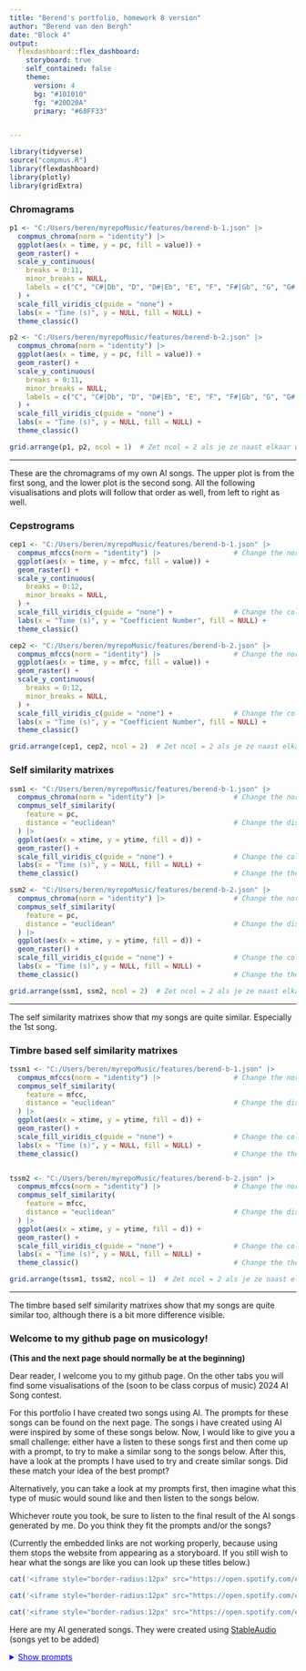 ```yaml
---
title: "Berend's portfolio, homework 8 version"
author: "Berend van den Bergh"
date: "Block 4"
output: 
  flexdashboard::flex_dashboard:
    storyboard: true
    self_contained: false
    theme:
      version: 4
      bg: "#101010"
      fg: "#20D20A"
      primary: "#68FF33"


---
```


```r
library(tidyverse)
source("compmus.R")
library(flexdashboard)
library(plotly)
library(gridExtra)
```


### Chromagrams

```r

p1 <- "C:/Users/beren/myrepoMusic/features/berend-b-1.json" |>                 
  compmus_chroma(norm = "identity") |>                 
  ggplot(aes(x = time, y = pc, fill = value)) + 
  geom_raster() +
  scale_y_continuous(
    breaks = 0:11,
    minor_breaks = NULL,
    labels = c("C", "C#|Db", "D", "D#|Eb", "E", "F", "F#|Gb", "G", "G#|Ab", "A", "A#|Bb", "B")
  ) +
  scale_fill_viridis_c(guide = "none") +               
  labs(x = "Time (s)", y = NULL, fill = NULL) +
  theme_classic()

p2 <- "C:/Users/beren/myrepoMusic/features/berend-b-2.json" |>                 
  compmus_chroma(norm = "identity") |>                 
  ggplot(aes(x = time, y = pc, fill = value)) + 
  geom_raster() +
  scale_y_continuous(
    breaks = 0:11,
    minor_breaks = NULL,
    labels = c("C", "C#|Db", "D", "D#|Eb", "E", "F", "F#|Gb", "G", "G#|Ab", "A", "A#|Bb", "B")
  ) +
  scale_fill_viridis_c(guide = "none") +               
  labs(x = "Time (s)", y = NULL, fill = NULL) +
  theme_classic()

grid.arrange(p1, p2, ncol = 1)  # Zet ncol = 2 als je ze naast elkaar wilt tonen

```

***

These are the chromagrams of my own AI songs. The upper plot is from the first song, and the lower plot is the second song. All the following visualisations and plots will follow that order as well, from left to right as well.


### Cepstrograms

```r

cep1 <- "C:/Users/beren/myrepoMusic/features/berend-b-1.json" |>             # Change the track
  compmus_mfccs(norm = "identity") |>                  # Change the norm
  ggplot(aes(x = time, y = mfcc, fill = value)) + 
  geom_raster() +
  scale_y_continuous(
    breaks = 0:12,
    minor_breaks = NULL,
  ) +
  scale_fill_viridis_c(guide = "none") +               # Change the colours?
  labs(x = "Time (s)", y = "Coefficient Number", fill = NULL) +
  theme_classic()

cep2 <- "C:/Users/beren/myrepoMusic/features/berend-b-2.json" |>             # Change the track
  compmus_mfccs(norm = "identity") |>                  # Change the norm
  ggplot(aes(x = time, y = mfcc, fill = value)) + 
  geom_raster() +
  scale_y_continuous(
    breaks = 0:12,
    minor_breaks = NULL,
  ) +
  scale_fill_viridis_c(guide = "none") +               # Change the colours?
  labs(x = "Time (s)", y = "Coefficient Number", fill = NULL) +
  theme_classic() 

grid.arrange(cep1, cep2, ncol = 2)  # Zet ncol = 2 als je ze naast elkaar wilt tonen

```


### Self similarity matrixes

```r

ssm1 <- "C:/Users/beren/myrepoMusic/features/berend-b-1.json" |>                   # Change the track
  compmus_chroma(norm = "identity") |>                 # Change the norm
  compmus_self_similarity(
    feature = pc,
    distance = "euclidean"                             # Change the distance
  ) |>   
  ggplot(aes(x = xtime, y = ytime, fill = d)) + 
  geom_raster() +
  scale_fill_viridis_c(guide = "none") +               # Change the colours?
  labs(x = "Time (s)", y = NULL, fill = NULL) +
  theme_classic()                                      # Change the theme?

ssm2 <- "C:/Users/beren/myrepoMusic/features/berend-b-2.json" |>                   # Change the track
  compmus_chroma(norm = "identity") |>                 # Change the norm
  compmus_self_similarity(
    feature = pc,
    distance = "euclidean"                             # Change the distance
  ) |>   
  ggplot(aes(x = xtime, y = ytime, fill = d)) + 
  geom_raster() +
  scale_fill_viridis_c(guide = "none") +               # Change the colours?
  labs(x = "Time (s)", y = NULL, fill = NULL) +
  theme_classic()                                      # Change the theme?

grid.arrange(ssm1, ssm2, ncol = 2)  # Zet ncol = 2 als je ze naast elkaar wilt tonen

```

***

The self similarity matrixes show that my songs are quite similar. Especially the 1st song.

### Timbre based self similarity matrixes

```r

tssm1 <- "C:/Users/beren/myrepoMusic/features/berend-b-1.json" |>                           # Change the track
  compmus_mfccs(norm = "identity") |>                  # Change the norm
  compmus_self_similarity(
    feature = mfcc,
    distance = "euclidean"                             # Change the distance
  ) |>   
  ggplot(aes(x = xtime, y = ytime, fill = d)) + 
  geom_raster() +
  scale_fill_viridis_c(guide = "none") +               # Change the colours?
  labs(x = "Time (s)", y = NULL, fill = NULL) +
  theme_classic()                                      # Change the theme?


tssm2 <- "C:/Users/beren/myrepoMusic/features/berend-b-2.json" |>                           # Change the track
  compmus_mfccs(norm = "identity") |>                  # Change the norm
  compmus_self_similarity(
    feature = mfcc,
    distance = "euclidean"                             # Change the distance
  ) |>   
  ggplot(aes(x = xtime, y = ytime, fill = d)) + 
  geom_raster() +
  scale_fill_viridis_c(guide = "none") +               # Change the colours?
  labs(x = "Time (s)", y = NULL, fill = NULL) +
  theme_classic()                                      # Change the theme?

grid.arrange(tssm1, tssm2, ncol = 1)  # Zet ncol = 2 als je ze naast elkaar wilt tonen


```

***

The timbre based self similarity matrixes show that my songs are quite similar too, although there is a bit more difference visible.


### Welcome to my github page on musicology!

**(This and the next page should normally be at the beginning)**

Dear reader, I welcome you to my github page. On the other tabs you will find some visualisations of the (soon to be class corpus of music) 2024 AI Song contest. 

For this portfolio I have created two songs using AI. The prompts for these songs can be found on the next page. The songs i have created using AI were inspired by some of these songs below. Now, I would like to give you a small challenge: either have a listen to these songs first and then come up with a prompt, to try to make a similar song to the songs below. After this, have a look at the prompts I have used to try and create similar songs. Did these match your idea of the best prompt?

Alternatively, you can take a look at my prompts first, then imagine what this type of music would sound like and then listen to the songs below. 

Whichever route you took, be sure to listen to the final result of the AI songs generated by me. Do you think they fit the prompts and/or the songs?

(Currently the embedded links are not working properly, because using them stops the website from appearing as a storyboard. If you still wish to hear what the songs are like you can look up these titles below.)

```r
cat('<iframe style="border-radius:12px" src="https://open.spotify.com/embed/track/6iGMRy5RDMiAdTpuMB5gAm?utm_source=generator" width="100%" height="80" frameborder="0" allowfullscreen="" allow="autoplay; clipboard-write; encrypted-media; fullscreen; picture-in-picture"></iframe>')

cat('<iframe style="border-radius:12px" src="https://open.spotify.com/embed/track/2I7Ph7hRkjOMgy9WCsE4F3?utm_source=generator" width="100%" height="80" frameborder="0" allowfullscreen="" allow="autoplay; clipboard-write; encrypted-media; fullscreen; picture-in-picture"></iframe>')

cat('<iframe style="border-radius:12px" src="https://open.spotify.com/embed/track/1C5mmdbWD5ksvTU0gHPfao?utm_source=generator" width="100%" height="80" frameborder="0" allowfullscreen="" allow="autoplay; clipboard-write; encrypted-media; fullscreen; picture-in-picture"></iframe>')
```

Here are my AI generated songs. They were created using [StableAudio](https://www.stableaudio.com/)
(songs yet to be added)

<details>
  <summary style="color: blue; text-decoration: underline; cursor: pointer;">Show prompts</summary>
  
The prompt for the first song was: *"A house/hardgroove beat with high energy and danceability, a blend of hefty kicks with catchy riffs and stabs, with a BPM of 143, the key should be in C# Major and the camelot should be 3B."*

The prompt for the second song was: *"A hardhouse/trance beat with high energy and danceability, with a bpm of 150, the key should be in F# Minor and the camelot should be 11A. It should have a strong basskick."*

I came up with these prompts by looking up descriptions of the artists of the songs that I tried to recreate, and copying how their styles were described. I also looked up these songs on [Tunebat](https://tunebat.com/), which is a website that shows lots of musical data on any song via the spotify API.

### Visualising the class corpus and my own genAI tracks

```r
classcorp <- read_csv("C:/Users/beren/myrepoMusic/compmus2025.csv")

classcorp <- classcorp |> 
  mutate(highlight = ifelse(filename %in% c("berend-b-1", "berend-b-2"), "yes", "no"))

ggplot(classcorp, aes(
    x = tempo,
    y = arousal,
    size = instrumentalness,
    colour = danceability
  )) +


  geom_point(alpha = 0.7, position = position_jitter(width = 0, height = 0.2)) +              # Scatter plot.
  geom_rug(linewidth = 0.2) + # Add 'fringes' to show data distribution.
 
  scale_x_continuous(         # Fine-tune the x axis.
    limits = c(70, 150),
    breaks = c(80, 100, 120, 140), # Specify grid lines
    minor_breaks = NULL       # Remove 'minor' grid lines.
  ) +
  
   # Highlighting your own songs
  geom_point(
    #data = classcorp |> filter(filename %in% c("berend-b-1", "berend-b-2")),
    data = classcorp |> filter(highlight == "yes")

    #aes(x = tempo, y = arousal, colour = danceability, size = instrumentalness)
    
  ) +
  geom_text(
    data = classcorp |> filter(filename %in% c("berend-b-1", "berend-b-2")),
    aes(label = filename),
  hjust = -2.2,   # Shift slightly to the left
  vjust = -2.2,   # Move label above the point
  size = 3,        # Keep label readable but not too big
  color = "red"
  ) +
  
    # Adding annotation about size
  annotate(
    "text", 
    x = 140,  
    y = 6.8,  
    label = "Size = Instrumentalness", 
    size = 3, 
    hjust = 1,  
    color = "black"
  ) +
  
  scale_y_continuous(         # Fine-tune the y axis in the same way.
    limits = c(3, 7),
    breaks = c(4, 5, 6),
    minor_breaks = NULL
  ) +
  scale_colour_viridis_c() +  # Use the popular viridis colour palette.
  scale_size_continuous(      # Fine-tune the sizes of each point.
    trans = "exp",            # Use an exp transformation to emphasise loud..
    guide = "none"            # Remove the legend for size.
  ) +
  theme_light() +             # Use a simpler theme.
  labs(                       # Make the titles nice.
    x = "Tempo",
    y = "Arousal",
    colour = "Danceability"
  )
ggplotly()

# ------




```


***

This is my visualisation of the class corpus. 


### Conclusion and discussion!

I did not have too much time this week yet, but as one can see from the visualisations it is clear that my songs have very high dancebility and arousal in comparison to the class corpus, with an average tempo and low instrumentalness
